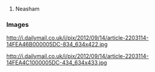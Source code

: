 # Neasham

=== Images ===

http://i.dailymail.co.uk/i/pix/2012/09/14/article-2203114-14FEA46B000005DC-834_634x422.jpg


http://i.dailymail.co.uk/i/pix/2012/09/14/article-2203114-14FEA4C1000005DC-434_634x433.jpg